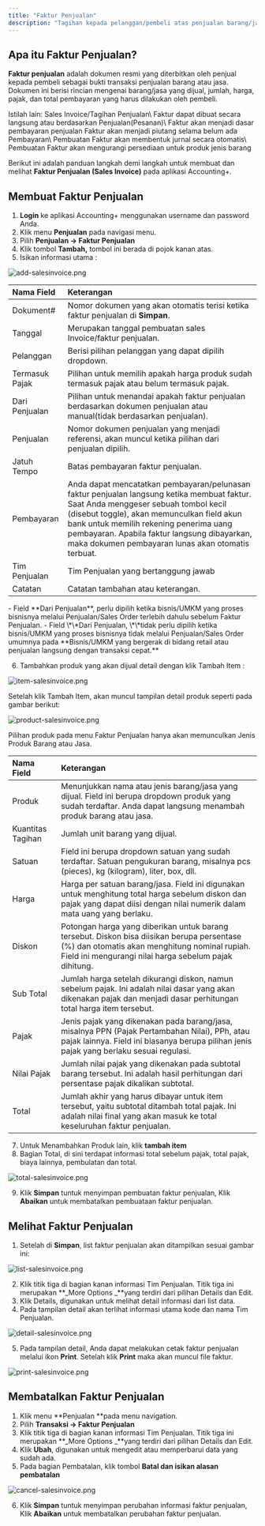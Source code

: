```yaml
---
title: "Faktur Penjualan"
description: "Tagihan kepada pelanggan/pembeli atas penjualan barang/jasa."
---
```


## Apa itu Faktur Penjualan?

**Faktur penjualan** adalah dokumen resmi yang diterbitkan oleh penjual kepada pembeli sebagai bukti transaksi penjualan barang atau jasa. Dokumen ini berisi rincian mengenai barang/jasa yang dijual, jumlah, harga, pajak, dan total pembayaran yang harus dilakukan oleh pembeli.

<Info>
  Istilah lain: Sales Invoice/Tagihan Penjualan\
  Faktur dapat dibuat secara langsung atau berdasarkan Penjualan(Pesanan)\
  Faktur akan menjadi dasar pembayaran penjualan
</Info>

<Warning>
  Faktur akan menjadi piutang selama belum ada Pembayaran\
  Pembuatan Faktur akan membentuk jurnal secara otomatis\
  Pembuatan Faktur akan mengurangi persediaan untuk produk jenis barang
</Warning>

Berikut ini adalah panduan langkah demi langkah untuk membuat dan melihat **Faktur Penjualan (Sales Invoice)** pada aplikasi Accounting\+.

## Membuat Faktur Penjualan

1. **Login** ke aplikasi Accounting\+ menggunakan username dan password Anda.
2. Klik menu **Penjualan** pada navigasi menu.
3. Pilih **Penjualan → Faktur Penjualan**
4. Klik tombol **Tambah,** tombol ini berada di pojok kanan atas.
5. Isikan informasi utama :

![add-salesinvoice.png](/images/add-salesinvoice.png)

| Nama Field     | Keterangan                                                                                                                                                                                                                                                                                                                        |
| :------------- | :-------------------------------------------------------------------------------------------------------------------------------------------------------------------------------------------------------------------------------------------------------------------------------------------------------------------------------- |
| Dokument#      | Nomor dokumen yang akan otomatis terisi ketika faktur penjualan di **Simpan**.                                                                                                                                                                                                                                                    |
| Tanggal        | Merupakan tanggal pembuatan sales Invoice/faktur penjualan.                                                                                                                                                                                                                                                                       |
| Pelanggan      | Berisi pilihan pelanggan yang dapat dipilih dropdown.                                                                                                                                                                                                                                                                             |
| Termasuk Pajak | Pilihan untuk memilih apakah harga produk sudah termasuk pajak atau belum termasuk pajak.                                                                                                                                                                                                                                         |
| Dari Penjualan | Pilihan untuk menandai apakah faktur penjualan berdasarkan dokumen penjualan atau manual(tidak berdasarkan penjualan).                                                                                                                                                                                                            |
| Penjualan      | Nomor dokumen penjualan yang menjadi referensi, akan muncul ketika pilihan dari penjualan dipilih.                                                                                                                                                                                                                                |
| Jatuh Tempo    | Batas pembayaran faktur penjualan.                                                                                                                                                                                                                                                                                                |
| Pembayaran     | Anda dapat mencatatkan pembayaran/pelunasan faktur penjualan langsung ketika membuat faktur. Saat Anda menggeser sebuah tombol kecil (disebut toggle), akan memunculkan field akun bank untuk memilih rekening penerima uang pembayaran. Apabila faktur langsung dibayarkan, maka dokumen pembayaran lunas akan otomatis terbuat. |
| Tim Penjualan  | Tim Penjualan yang bertanggung jawab                                                                                                                                                                                                                                                                                              |
| Catatan        | Catatan tambahan atau keterangan.                                                                                                                                                                                                                                                                                                 |

<Info>
  - Field **Dari Penjualan**, perlu dipilih ketika bisnis/UMKM yang proses bisnisnya melalui Penjualan/Sales Order terlebih dahulu sebelum Faktur Penjualan.
  - Field \*\*Dari Penjualan, \*\*tidak perlu dipilih ketika bisnis/UMKM yang proses bisnisnya tidak melalui Penjualan/Sales Order umumnya pada **Bisnis/UMKM yang bergerak di bidang retail atau penjualan langsung dengan transaksi cepat.**
</Info>

6. Tambahkan produk yang akan dijual detail dengan klik Tambah Item :

![item-salesinvoice.png](/images/item-salesinvoice.png)

Setelah klik Tambah Item, akan muncul tampilan detail produk seperti pada gambar berikut:

![product-salesinvoice.png](/images/product-salesinvoice.png)

<Warning>
  Pilihan produk pada menu Faktur Penjualan hanya akan memunculkan Jenis Produk Barang atau Jasa.
</Warning>

| Nama Field        | Keterangan                                                                                                                                                                                            |
| :---------------- | :---------------------------------------------------------------------------------------------------------------------------------------------------------------------------------------------------- |
| Produk            | Menunjukkan nama atau jenis barang/jasa yang dijual. Field ini berupa dropdown produk yang sudah terdaftar. Anda dapat langsung menambah produk barang atau jasa.                                     |
| Kuantitas Tagihan | Jumlah unit barang yang dijual.                                                                                                                                                                       |
| Satuan            | Field ini berupa dropdown satuan yang sudah terdaftar. Satuan pengukuran barang, misalnya pcs (pieces), kg (kilogram), liter, box, dll.                                                               |
| Harga             | Harga per satuan barang/jasa. Field ini digunakan untuk menghitung total harga sebelum diskon dan pajak yang dapat diisi dengan nilai numerik dalam mata uang yang berlaku.                           |
| Diskon            | Potongan harga yang diberikan untuk barang tersebut. Diskon bisa diisikan berupa persentase (%) dan otomatis akan menghitung nominal rupiah. Field ini mengurangi nilai harga sebelum pajak dihitung. |
| Sub Total         | Jumlah harga setelah dikurangi diskon, namun sebelum pajak. Ini adalah nilai dasar yang akan dikenakan pajak dan menjadi dasar perhitungan total harga item tersebut.                                 |
| Pajak             | Jenis pajak yang dikenakan pada barang/jasa, misalnya PPN (Pajak Pertambahan Nilai), PPh, atau pajak lainnya. Field ini biasanya berupa pilihan jenis pajak yang berlaku sesuai regulasi.             |
| Nilai Pajak       | Jumlah nilai pajak yang dikenakan pada subtotal barang tersebut. Ini adalah hasil perhitungan dari persentase pajak dikalikan subtotal.                                                               |
| Total             | Jumlah akhir yang harus dibayar untuk item tersebut, yaitu subtotal ditambah total pajak. Ini adalah nilai final yang akan masuk ke total keseluruhan faktur penjualan.                               |

7. Untuk Menambahkan Produk lain, klik **tambah item**
8. Bagian Total, di sini terdapat informasi total sebelum pajak, total pajak, biaya lainnya, pembulatan dan total.

![total-salesinvoice.png](/images/total-salesinvoice.png)

9. Klik **Simpan** tuntuk menyimpan pembuatan faktur penjualan, Klik **Abaikan** untuk membatalkan pembuataan faktur penjualan.

## Melihat Faktur Penjualan

1. Setelah di **Simpan**, list faktur penjualan akan ditampilkan sesuai gambar ini:

![list-salesinvoice.png](/images/list-salesinvoice.png)

2. Klik titik tiga di bagian kanan informasi Tim Penjualan. Titik tiga ini merupakan **\_More Options \_**yang terdiri dari pilihan Details dan Edit.
3. Klik Details, digunakan untuk melihat detail informasi dari list data.
4. Pada tampilan detail akan terlihat informasi utama kode dan nama Tim Penjualan.

![detail-salesinvoice.png](/images/detail-salesinvoice.png)

5. Pada tampilan detail, Anda dapat melakukan cetak faktur penjualan melalui ikon **Print**. Setelah klik **Print** maka akan muncul file faktur.

![print-salesinvoice.png](/images/print-salesinvoice.png)

## Membatalkan Faktur Penjualan

1. Klik menu \*\*Penjualan \*\*pada menu navigation.
2. Pilih **Transaksi → Faktur Penjualan**
3. Klik titik tiga di bagian kanan informasi Tim Penjualan. Titik tiga ini merupakan **\_More Options \_**yang terdiri dari pilihan Details dan Edit.
4. Klik **Ubah**, digunakan untuk mengedit atau memperbarui data yang sudah ada.
5. Pada bagian Pembatalan, klik tombol **Batal dan isikan alasan pembatalan**

![cancel-salesinvoice.png](/images/cancel-salesinvoice.png)

6. Klik **Simpan** tuntuk menyimpan perubahan informasi faktur penjualan, Klik **Abaikan** untuk membatalkan perubahan faktur penjualan.